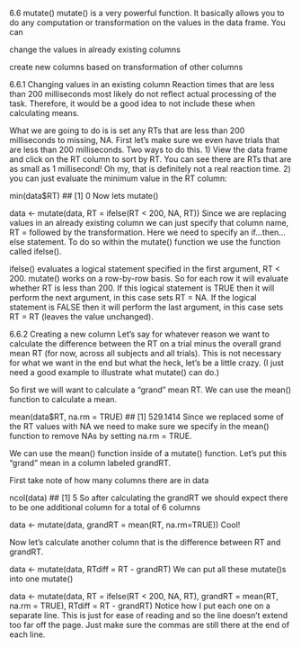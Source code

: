 6.6 mutate()
mutate() is a very powerful function. It basically allows you to do any computation or transformation on the values in the data frame. You can

change the values in already existing columns

create new columns based on transformation of other columns

6.6.1 Changing values in an existing column
Reaction times that are less than 200 milliseconds most likely do not reflect actual processing of the task. Therefore, it would be a good idea to not include these when calculating means.

What we are going to do is is set any RTs that are less than 200 milliseconds to missing, NA. First let’s make sure we even have trials that are less than 200 milliseconds. Two ways to do this. 1) View the data frame and click on the RT column to sort by RT. You can see there are RTs that are as small as 1 millisecond! Oh my, that is definitely not a real reaction time. 2) you can just evaluate the minimum value in the RT column:

min(data$RT)
## [1] 0
Now lets mutate()

data <- mutate(data, RT = ifelse(RT < 200, NA, RT))
Since we are replacing values in an already existing column we can just specify that column name, RT = followed by the transformation. Here we need to specify an if…then… else statement. To do so within the mutate() function we use the function called ifelse().

ifelse() evaluates a logical statement specified in the first argument, RT < 200. mutate() works on a row-by-row basis. So for each row it will evaluate whether RT is less than 200. If this logical statement is TRUE then it will perform the next argument, in this case sets RT = NA. If the logical statement is FALSE then it will perform the last argument, in this case sets RT = RT (leaves the value unchanged).

6.6.2 Creating a new column
Let’s say for whatever reason we want to calculate the difference between the RT on a trial minus the overall grand mean RT (for now, across all subjects and all trials). This is not necessary for what we want in the end but what the heck, let’s be a little crazy. (I just need a good example to illustrate what mutate() can do.)

So first we will want to calculate a “grand” mean RT. We can use the mean() function to calculate a mean.

mean(data$RT, na.rm = TRUE)
## [1] 529.1414
Since we replaced some of the RT values with NA we need to make sure we specify in the mean() function to remove NAs by setting na.rm = TRUE.

We can use the mean() function inside of a mutate() function. Let’s put this “grand” mean in a column labeled grandRT.

First take note of how many columns there are in data

ncol(data)
## [1] 5
So after calculating the grandRT we should expect there to be one additional column for a total of 6 columns

data <- mutate(data, grandRT = mean(RT, na.rm=TRUE))
Cool!

Now let’s calculate another column that is the difference between RT and grandRT.

data <- mutate(data, RTdiff = RT - grandRT)
We can put all these mutate()s into one mutate()

data <- mutate(data, 
               RT = ifelse(RT < 200, NA, RT),
               grandRT = mean(RT, na.rm = TRUE),
               RTdiff = RT - grandRT)
Notice how I put each one on a separate line. This is just for ease of reading and so the line doesn’t extend too far off the page. Just make sure the commas are still there at the end of each line.


